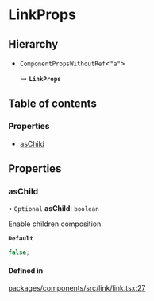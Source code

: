 # LinkProps

## Hierarchy

- `ComponentPropsWithoutRef`\<`"a"`\>

  ↳ **`LinkProps`**

## Table of contents

### Properties

- [asChild](props.md#aschild)

## Properties

### asChild

• `Optional` **asChild**: `boolean`

Enable children composition

**`Default`**

```ts
false;
```

#### Defined in

[packages/components/src/link/link.tsx:27](https://github.com/vtex/shoreline/blob/9cdfd7505/packages/components/src/link/link.tsx#L27)
